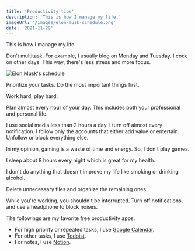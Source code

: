 ```yaml
---
title: 'Productivity tips'
description: 'This is how I manage my life.'
imageUrl: '/images/elon-musk-schedule.png'
date: '2021-11-29'
---
```


This is how I manage my life.

Don't multitask. For example, I usually blog on Monday and Tuesday. I code on other days. This way, there's less stress and more focus.

![Elon Musk's schedule](/images/elon-musk-schedule.png)

Prioritize your tasks. Do the most important things first.

Work hard, play hard.

Plan almost every hour of your day. This includes both your professional and personal life.

I use social media less than 2 hours a day. I turn off almost every notification. I follow only the accounts that either add value or entertain. Unfollow or block everything else.

In my opinion, gaming is a waste of time and energy. So, I don't play games.

I sleep about 8 hours every night which is great for my health.

I don't do anything that doesn't improve my life like smoking or drinking alcohol.

Delete unnecessary files and organize the remaining ones.

While you're working, you shouldn't be interrupted. Turn off notifications, and use a headphone to block noises.

The followings are my favorite free productivity apps.

- For high priority or repeated tasks, I use [Google Calendar](https://google.com/calendar).
- For other tasks, I use [Todoist](https://todoist.com).
- For notes, I use [Notion](https://www.notion.so).
